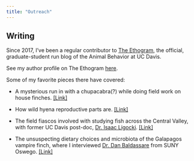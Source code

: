 ```yaml
---
title: "Outreach"
---
```

## Writing 

Since 2017, I've been a regular contributor to [The Ethogram](https://theethogram.com/), the official, graduate-student run blog of the Animal Behavior at UC Davis. 

See my author profile on The Ethogram [here](https://theethogram.com/author/vsfarrar/). 

Some of my favorite pieces there have covered: 

*  A mysterious run in with a chupacabra(?) while doing field work on house finches. [[Link]](https://theethogram.com/2017/12/01/field-fiasco-friday-chupacabra-attack/)  

*  How wild hyena reproductive parts are. [[Link]](https://theethogram.com/2018/05/22/creature-feature-spotted-hyena/)

*  The field fiascos involved with studying fish across the Central Valley, with former UC Davis post-doc, [Dr. Isaac Ligocki](https://isaacligocki.com/). [[Link]](https://theethogram.com/2018/01/19/field-fiasco-fish-in-the-driveway/)

*  The unsuspecting dietary choices and microbiota of the Galapagos vampire finch, where I interviewed [Dr. Dan Baldassare](https://danbaldassarre.weebly.com/) from SUNY Oswego. [[Link]](https://theethogram.com/2018/10/30/creature-feature-vampire-finch/)



